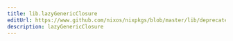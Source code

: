 ```yaml
---
title: lib.lazyGenericClosure
editUrl: https://www.github.com/nixos/nixpkgs/blob/master/lib/deprecated.nix#L124C24
description: lazyGenericClosure
---
```




<LinkCard
    title="Contribute Now!"
    description="API Documentation is done in our source code"
    href="https://www.github.com/nixos/nixpkgs/blob/master/lib/deprecated.nix#L124C24"
/>

